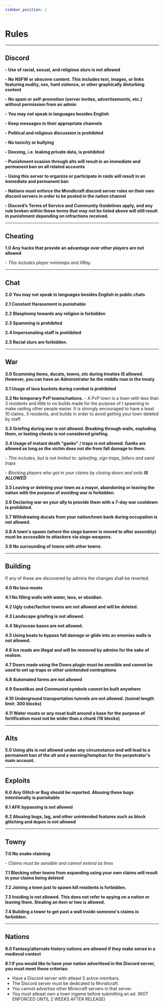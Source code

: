 ```yaml
---
sidebar_position: 2
---
```


# Rules

-----------
**Discord**
-----------
**‣ Use of racial, sexual, and religious slurs is not allowed**

**‣ No NSFW or obscene content. This includes text, images, or links featuring nudity, sex, hard violence, or other graphically disturbing content**

**‣ No spam or self-promotion (server invites, advertisements, etc.) without permission from an admin**

**‣ You may not speak in languages besides English**

**‣ Keep messages in their appropriate channels**

**‣ Political and religious discussion is prohibited**

**‣ No toxicity or bullying**

**‣ Doxxing, i.e. leaking private data, is prohibited**

**‣ Punishment evasion through alts will result in an immediate and permanent ban on all related accounts**

**‣ Using this server to organize or participate in raids will result in an immediate and permanent ban**

**‣ Nations must enforce the Mvndicraft discord server rules on their own discord servers in order to be posted in the nation channel**

**‣ Discord’s Terms of Service and Community Guidelines apply, and any rule broken within these terms that may not be listed above will still result in punishment depending on infractions received.**

------------
**Cheating**
------------
**1.0 Any hacks that provide an advantage over other players are not allowed**

_- This includes player minimaps and XRay._


--------
**Chat**
--------
**2.0 You may not speak in languages besides English in public chats**

**2.1 Constant Harassment is punishable**

**2.2 Blasphemy towards any religion is forbidden**

**2.3 Spamming is prohibited**

**2.4 Impersonating staff is prohibited**

**2.5 Racial slurs are forbidden.**

-------
**War**
-------
**3.0 Scamming items, ducats, towns, etc during treaties IS allowed. However, you can have an Administrator be the middle man in the treaty**

**3.1 Usage of lava buckets during combat is prohibited**

**3.2 No temporary PvP towns/nations.**
    - A PvP town is a town with less than 3 residents and little to no builds made for the purpose of t spawning to make raiding other people easier. It is strongly encouraged to have a least 10 claims, 3 residents, and builds in order to avoid getting your town deleted by staff.

**3.3 Griefing during war is not allowed. Breaking through walls, exploding them, or looting chests is not considered griefing.**

**3.4 Usage of instant death "ganks" / traps is not allowed. Ganks are allowed as long as the victim does not die from fall damage to them.**

_- This includes, but is not limited to: spleefing, sign traps, fallers and sand traps_

_- Blocking players who got in your claims by closing doors and exits **IS ALLOWED**_

**3.5 Leaving or deleting your town as a mayor, abandoning or leaving the nation with the purpose of avoiding war is forbidden.**

**3.6 Declaring war on your ally to provide them with a 7-day war cooldown is prohibited.**

**3.7 Withdrawing ducats from your nation/town bank during occupation is not allowed.**

**3.8 A town's spawn (where the siege banner is moved to after assembly) must be accessible to attackers via siege weapons.**

**3.9 No surrounding of towns with other towns.**

------------
**Building**
------------

If any of these are discovered by admins the changes shall be reverted.

**4.0 No lava moats**


**4.1 No filling walls with water, lava, or obsidian.**


**4.2 Ugly cube/faction towns are not allowed and will be deleted.**


**4.3 Landscape griefing is not allowed.**


**4.4 Sky/ocean bases are not allowed.**


**4.5 Using boats to bypass fall damage or glide into an enemies walls is not allowed.**


**4.6 Ice roads are illegal and will be removed by admins for the sake of realism.**


**4.7 Doors made using the Doors plugin must be sensible and cannot be used to set up traps or other unintended contraptions**


**4.8 Automated farms are not allowed**

**4.9 Swastikas and Communist symbols cannot be built anywhere**

**4.10 Underground transportation tunnels are not allowed. (tunnel length limit: 300 blocks)**

**4.11 Water moats or any moat built around a base for the purpose of fortification must not be wider than a chunk (16 blocks)**



---------------
**Alts**
---------------
**5.0 Using alts is not allowed under any circumstance and will lead to a permanent ban of the alt and a warning/tempban for the perpetrator's main account.**

------------
**Exploits**
------------
**6.0 Any Glitch or Bug should be reported. Abusing these bugs intentionally is punishable**

**6.1 AFK bypassing is not allowed**

**6.2 Abusing bugs, lag, and other unintended features such as block glitching and dupes is not allowed**

---------
**Towny**
---------
**7.0 No snake claiming**

_- Claims must be sensible and cannot extend as lines_

**7.1 Blocking other towns from expanding using your own claims will result in your claims being deleted**

**7.2 Joining a town just to spawn kill residents is forbidden.**

**7.3 Insiding is not allowed. This does not refer to spying on a nation or leaving them. Stealing an item or two is allowed.**

**7.4 Building a tower to get past a wall inside someone's claims is forbidden.**


---------
**Nations**
---------

**8.0 Fantasy/alternate history nations are allowed if they make sense in a medieval context**

**8.1 If you would like to have your nation advertised in the Discord server, you must meet these criterias:**
 - Have a Discord server with atleast 5 active members.
 - The Discord server must be dedicated to Mvndicraft.
 - You cannot advertise other Minecraft servers in that server.
 - You must atleast own a town ingame before submitting an ad. (NOT ENFORCED UNTIL 2 WEEKS AFTER RELEASE)